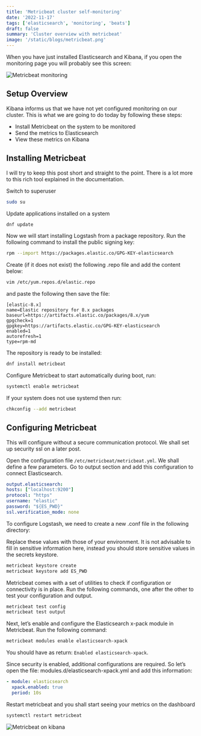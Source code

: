 ```yaml
---
title: 'Metricbeat cluster self-monitoring'
date: '2022-11-17'
tags: ['elasticsearch', 'monitoring', 'beats']
draft: false
summary: 'Cluster overview with metricbeat'
image: '/static/blogs/metricbeat.png'
---
```


When you have just installed Elasticsearch and Kibana, if you open the monitoring page you will probably see this screen:

![Metricbeat monitoring](https://res.cloudinary.com/almondgreen/image/upload/v1668744239/Portfolio/blog/metricbeat-monitoring_nu3ccv.png)

## Setup Overview

Kibana informs us that we have not yet configured monitoring on our
cluster. This is what we are going to do today by following these steps:

- Install Metricbeat on the system to be monitored
- Send the metrics to Elasticsearch
- View these metrics on Kibana

## Installing Metricbeat

I will try to keep this post short and straight to the point. There is a
lot more to this rich tool explained in the documentation.

Switch to superuser

```bash
sudo su
```

Update applications installed on a system

```bash
dnf update
```

Now we will start installing Logstash from a package repository. Run the
following command to install the public signing key:

```bash
rpm --import https://packages.elastic.co/GPG-KEY-elasticsearch
```

Create (if it does not exist) the following .repo file and add the content
below:

```bash
vim /etc/yum.repos.d/elastic.repo
```

and paste the following then save the file:

```text
[elastic-8.x]
name=Elastic repository for 8.x packages
baseurl=https://artifacts.elastic.co/packages/8.x/yum
gpgcheck=1
gpgkey=https://artifacts.elastic.co/GPG-KEY-elasticsearch
enabled=1
autorefresh=1
type=rpm-md
```

The repository is ready to be installed:

```bash
dnf install metricbeat
```

Configure Metricbeat to start automatically during boot, run:

```bash
systemctl enable metricbeat
```

If your system does not use systemd then run:

```bash
chkconfig --add metricbeat
```

## Configuring Metricbeat

<callout-warning>
	This will configure without a secure communication protocol. We shall set up
	security ssl on a later post.
</callout-warning>

Open the configuration file `/etc/metricbeat/metricbeat.yml`. We shall
define a few parameters. Go to output section and add this configuration to connect Elasticsearch.

```yaml
output.elasticsearch:
hosts: ["localhost:9200"]
protocol: "https"
username: "elastic"
password: "${ES_PWD}"
ssl.verification_mode: none
```

To configure Logstash, we need to create a new .conf file in the following
directory:

Replace these values with those of your environment. It is not advisable to
fill in sensitive information here,
instead you should store sensitive values in the secrets keystore.

```bash
metricbeat keystore create
metricbeat keystore add ES_PWD
```

Metricbeat comes with a set of utilities to check if configuration or
connectivity is in place.
Run the following commands, one after the other to test your configuration and output.

```bash
metricbeat test config
metricbeat test output
```

Next, let’s enable and configure the Elasticsearch x-pack module in
Metricbeat. Run the following command:

```bash
metricbeat modules enable elasticsearch-xpack
```

You should have as return: `Enabled elasticsearch-xpack`.

Since security is enabled, additional configurations are required. So let’s
open the file: modules.d/elasticsearch-xpack.yml and add this information:

```yaml
- module: elasticsearch
  xpack.enabled: true
  period: 10s
```

Restart metricbeat and you shall start seeing your metrics on the dashboard

```bash
systemctl restart metricbeat
```

![Metricbeat on kibana](https://res.cloudinary.com/almondgreen/image/upload/v1668744887/Portfolio/blog/cluster-overview_gr9zyd.png)
